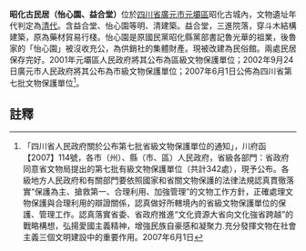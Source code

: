 {{msg:四川省文物保護單位
|名稱 = 昭化古民居（怡心園、益合堂）
|編號 = 98
|圖片 = 
|級別 = S7
|分類 = 
|時代 = [[清代|清代]]
|地点 = [[四川省|四川省]][[廣元市|廣元市]][[元壩區|元壩區]]
|坐標 =
|登錄 = 2007年6月1日
}}
'''昭化古民居（怡心園、益合堂）'''位於[[四川省|四川省]][[廣元市|廣元市]][[元壩區|元壩區]]昭化古城內，文物遺址年代判定為[[清代|清代]]。含益合堂、怡心園等明、清建築。益合堂，三進院落，穿斗木結構建築，原為藥材貿易行棧。怡心園是原國民黨昭化縣黨部書記魯光華的祖業，後魯家的「怡心園」被沒收充公，為供銷社的集體財產。現被改建為民俗館。兩處民居保存完好。2001年元壩區人民政府將其公布為區級文物保護單位；2002年9月24日廣元市人民政府將其公布為市級文物保護單位；2007年6月1日公佈為四川省第七批文物保護單位<ref>「四川省人民政府關於公布第七批省級文物保護單位的通知」，川府函【2007】114號，各市（州）、縣（市、區）人民政府，省級各部門：省政府同意省文物局提出的第七批有級文物保護單位（共計342處），現予公布。各級地方人民政府和有關部門要依照國家和省關文物保護的法律法規認真貫徹落實“保護為主、搶救第一、合理利用、加強管理”的文物工作方針，正確處理文物保護與合理利用的辯證關係，認真做好所轄境內的省級文物保護單位的保護、管理工作。認真落實省委、省政府推進“文化資源大省向文化強省跨越”的戰略構想，弘揚愛國主義精神，增強民族自豪感和凝聚力.充分發揮文物在社會主義三個文明建設中的重要作用。2007年6月1日</ref>。
==註釋==
{{reflist}}
{{文物保護單位小作品}}